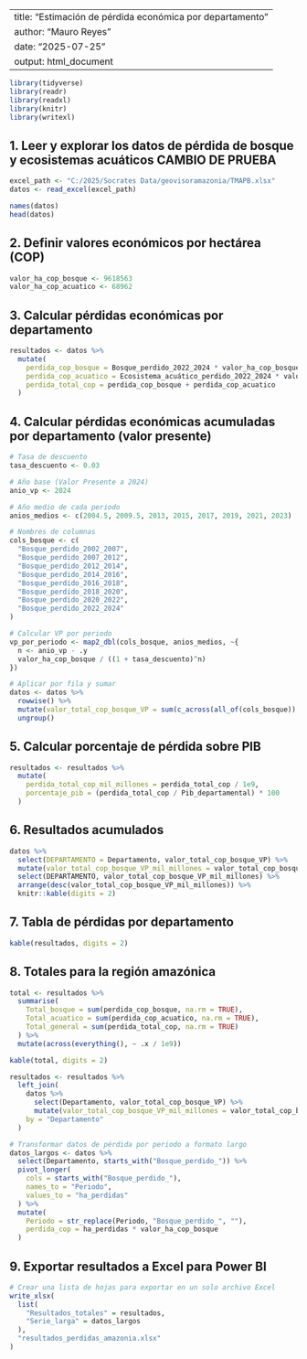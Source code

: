 
---
title: "Estimación de pérdida económica por departamento"
author: "Mauro Reyes"
date: "2025-07-25"
output: html_document
---

```r
library(tidyverse)
library(readr)
library(readxl)
library(knitr)
library(writexl)
```

## 1. Leer y explorar los datos de pérdida de bosque y ecosistemas acuáticos CAMBIO DE PRUEBA

```r
excel_path <- "C:/2025/Socrates Data/geovisoramazonia/TMAPB.xlsx"
datos <- read_excel(excel_path)

names(datos)
head(datos)
```

## 2. Definir valores económicos por hectárea (COP)

```r
valor_ha_cop_bosque <- 9618563
valor_ha_cop_acuatico <- 68962
```

## 3. Calcular pérdidas económicas por departamento

```r
resultados <- datos %>%
  mutate(
    perdida_cop_bosque = Bosque_perdido_2022_2024 * valor_ha_cop_bosque,
    perdida_cop_acuatico = Ecosistema_acuático_perdido_2022_2024 * valor_ha_cop_acuatico,
    perdida_total_cop = perdida_cop_bosque + perdida_cop_acuatico
  )
```

## 4. Calcular pérdidas económicas acumuladas por departamento (valor presente)

```r
# Tasa de descuento
tasa_descuento <- 0.03

# Año base (Valor Presente a 2024)
anio_vp <- 2024

# Año medio de cada periodo
anios_medios <- c(2004.5, 2009.5, 2013, 2015, 2017, 2019, 2021, 2023)

# Nombres de columnas
cols_bosque <- c(
  "Bosque_perdido_2002_2007",
  "Bosque_perdido_2007_2012",
  "Bosque_perdido_2012_2014",
  "Bosque_perdido_2014_2016",
  "Bosque_perdido_2016_2018",
  "Bosque_perdido_2018_2020",
  "Bosque_perdido_2020_2022",
  "Bosque_perdido_2022_2024"
)

# Calcular VP por periodo
vp_por_periodo <- map2_dbl(cols_bosque, anios_medios, ~{
  n <- anio_vp - .y
  valor_ha_cop_bosque / ((1 + tasa_descuento)^n)
})

# Aplicar por fila y sumar
datos <- datos %>%
  rowwise() %>%
  mutate(valor_total_cop_bosque_VP = sum(c_across(all_of(cols_bosque)) * vp_por_periodo)) %>%
  ungroup()
```

## 5. Calcular porcentaje de pérdida sobre PIB

```r
resultados <- resultados %>%
  mutate(
    perdida_total_cop_mil_millones = perdida_total_cop / 1e9,
    porcentaje_pib = (perdida_total_cop / Pib_departamental) * 100
  )
```

## 6. Resultados acumulados

```r
datos %>%
  select(DEPARTAMENTO = Departamento, valor_total_cop_bosque_VP) %>%
  mutate(valor_total_cop_bosque_VP_mil_millones = valor_total_cop_bosque_VP / 1e9) %>%
  select(DEPARTAMENTO, valor_total_cop_bosque_VP_mil_millones) %>%
  arrange(desc(valor_total_cop_bosque_VP_mil_millones)) %>%
  knitr::kable(digits = 2)
```

## 7. Tabla de pérdidas por departamento

```r
kable(resultados, digits = 2)
```

## 8. Totales para la región amazónica

```r
total <- resultados %>%
  summarise(
    Total_bosque = sum(perdida_cop_bosque, na.rm = TRUE),
    Total_acuatico = sum(perdida_cop_acuatico, na.rm = TRUE),
    Total_general = sum(perdida_total_cop, na.rm = TRUE)
  ) %>%
  mutate(across(everything(), ~ .x / 1e9))

kable(total, digits = 2)

resultados <- resultados %>%
  left_join(
    datos %>%
      select(Departamento, valor_total_cop_bosque_VP) %>%
      mutate(valor_total_cop_bosque_VP_mil_millones = valor_total_cop_bosque_VP / 1e9),
    by = "Departamento"
  )

```

```r
# Transformar datos de pérdida por periodo a formato largo
datos_largos <- datos %>%
  select(Departamento, starts_with("Bosque_perdido_")) %>%
  pivot_longer(
    cols = starts_with("Bosque_perdido_"),
    names_to = "Periodo",
    values_to = "ha_perdidas"
  ) %>%
  mutate(
    Periodo = str_replace(Periodo, "Bosque_perdido_", ""),
    perdida_cop = ha_perdidas * valor_ha_cop_bosque
  )
```

## 9. Exportar resultados a Excel para Power BI

```r
# Crear una lista de hojas para exportar en un solo archivo Excel
write_xlsx(
  list(
    "Resultados_totales" = resultados,
    "Serie_larga" = datos_largos
  ),
  "resultados_perdidas_amazonia.xlsx"
)
```
